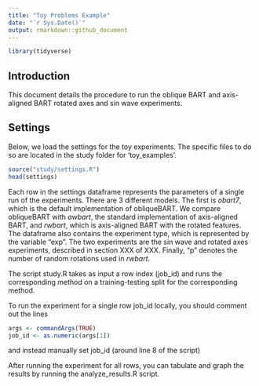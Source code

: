 ```yaml
---
title: "Toy Problems Example"
date: "`r Sys.Date()`"
output: rmarkdown::github_document
---
```


```r
library(tidyverse)
```
## Introduction

This document details the procedure to run the oblique BART and axis-aligned BART rotated axes and sin wave experiments.

## Settings

Below, we load the settings for the toy experiments. The specific files to do so are located in the study folder for 'toy_examples'.

```r
source("study/settings.R")
head(settings)
```

Each row in the settings dataframe represents the parameters of a single run of the experiments. There are 3 different models. The first is *obart7*, which is the default implementation of obliqueBART. We compare obliqueBART with *awbart*, the standard implementation of axis-aligned BART, and *rwbart*, which is axis-aligned BART with the rotated features.
The dataframe also contains the experiment type, which is represented by the variable "exp". The two experiments are the sin wave and rotated axes experiments, described in section XXX of XXX.
Finally, "p" denotes the number of random rotations used in *rwbart*.   


The script study.R takes as input a row index (job_id) and runs the corresponding method on a training-testing split for the corresponding method.

To run the experiment for a single row job_id locally, you should comment out the lines

```r
args <- commandArgs(TRUE)
job_id <- as.numeric(args[1])
```


and instead manually set job_id (around line 8 of the script)

After running the experiment for all rows, you can tabulate and graph the results by running the analyze_results.R script.